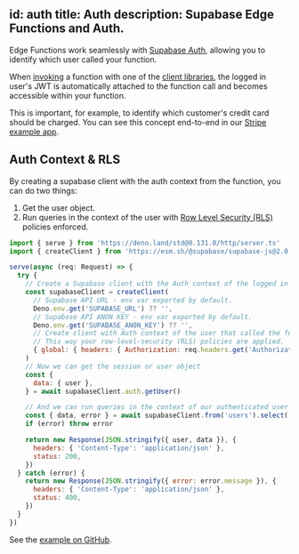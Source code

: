 
id: auth
title: Auth
description: Supabase Edge Functions and Auth.
---

Edge Functions work seamlessly with [Supabase Auth](/docs/guides/auth), allowing you to identify which user called your function.

When [invoking](/docs/reference/javascript/invoke) a function with one of the [client libraries](/docs/reference), the logged in user's JWT is automatically attached to the function call and becomes accessible within your function.

This is important, for example, to identify which customer's credit card should be charged. You can see this concept end-to-end in our [Stripe example app](https://github.com/supabase-community/expo-stripe-payments-with-supabase-functions).

## Auth Context & RLS

By creating a supabase client with the auth context from the function, you can do two things:

1. Get the user object.
2. Run queries in the context of the user with [Row Level Security (RLS)](/docs/guides/auth/row-level-security) policies enforced.

```js lines=14,17-19,22-23 title=supabase/functions/select-from-table-with-auth-rls/index.ts
import { serve } from 'https://deno.land/std@0.131.0/http/server.ts'
import { createClient } from 'https://esm.sh/@supabase/supabase-js@2.0.0-rc.12'

serve(async (req: Request) => {
  try {
    // Create a Supabase client with the Auth context of the logged in user.
    const supabaseClient = createClient(
      // Supabase API URL - env var exported by default.
      Deno.env.get('SUPABASE_URL') ?? '',
      // Supabase API ANON KEY - env var exported by default.
      Deno.env.get('SUPABASE_ANON_KEY') ?? '',
      // Create client with Auth context of the user that called the function.
      // This way your row-level-security (RLS) policies are applied.
      { global: { headers: { Authorization: req.headers.get('Authorization')! } } }
    )
    // Now we can get the session or user object
    const {
      data: { user },
    } = await supabaseClient.auth.getUser()

    // And we can run queries in the context of our authenticated user
    const { data, error } = await supabaseClient.from('users').select('*')
    if (error) throw error

    return new Response(JSON.stringify({ user, data }), {
      headers: { 'Content-Type': 'application/json' },
      status: 200,
    })
  } catch (error) {
    return new Response(JSON.stringify({ error: error.message }), {
      headers: { 'Content-Type': 'application/json' },
      status: 400,
    })
  }
})
```

See the [example on GitHub](https://github.com/supabase/supabase/blob/master/examples/edge-functions/supabase/functions/select-from-table-with-auth-rls/index.ts).
